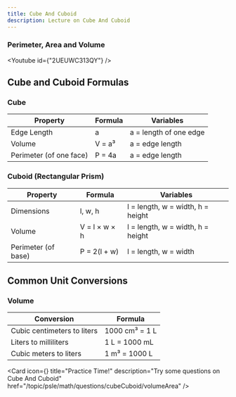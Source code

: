 ```yaml
---
title: Cube And Cuboid
description: Lecture on Cube And Cuboid
---
```




### Perimeter, Area and Volume

<Youtube id={"2UEUWC313QY"} />

## Cube and Cuboid Formulas

### Cube

| Property                | Formula | Variables              |
| ----------------------- | ------- | ---------------------- |
| Edge Length             | a       | a = length of one edge |
| Volume                  | V = a³  | a = edge length        |
| Perimeter (of one face) | P = 4a  | a = edge length        |

### Cuboid (Rectangular Prism)

| Property            | Formula       | Variables                         |
| ------------------- | ------------- | --------------------------------- |
| Dimensions          | l, w, h       | l = length, w = width, h = height |
| Volume              | V = l × w × h | l = length, w = width, h = height |
| Perimeter (of base) | P = 2(l + w)  | l = length, w = width             |

## Common Unit Conversions

### Volume

| Conversion                  | Formula        |
| --------------------------- | -------------- |
| Cubic centimeters to liters | 1000 cm³ = 1 L |
| Liters to milliliters       | 1 L = 1000 mL  |
| Cubic meters to liters      | 1 m³ = 1000 L  |

<Cards>

<Card
  icon={<FileQuestion />}
  title="Practice Time!"
  description="Try some questions on Cube And Cuboid"
  href="/topic/psle/math/questions/cubeCuboid/volumeArea"
/>
</Cards>
